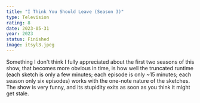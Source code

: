 ```yaml
---
title: "I Think You Should Leave (Season 3)"
type: Television
rating: 8
date: 2023-05-31
year: 2023
status: Finished
image: itsyl3.jpeg
---
```


Something I don't think I fully appreciated about the first two
seasons of this show, that becomes more obvious in time, is how
well the truncated runtime (each sketch is only a few minutes; each
episode is only ~15 minutes; each season only six episodes) works
with the one-note nature of the sketches. The show is very funny,
and its stupidity exits as soon as you think it might get stale.
